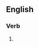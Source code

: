 ==English==

===Verb===
{{head|en|verb form}}

# {{present participle of|disaggregate|lang=en|nocat=1}}
